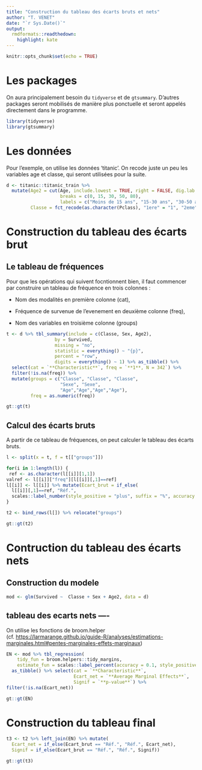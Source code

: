 ---
title: "Construction du tableau des écarts bruts et nets"
author: "T. VENET"
date: "`r Sys.Date()`"
output:
  rmdformats::readthedown:
    highlight: kate
---

```{r setup, include=FALSE}
knitr::opts_chunk$set(echo = TRUE)
```

# Les packages

On aura principalement besoin du `tidyverse` et de `gtsummary`. D'autres packages seront mobilisés de manière plus ponctuelle et seront appelés directement dans le programme.

```{r packages, echo=TRUE, message=FALSE, warning=FALSE}
library(tidyverse)
library(gtsummary)
```

# Les données

Pour l'exemple, on utilise les données 'titanic'. On recode juste un peu les variables age et classe, qui seront utilisées pour la suite.

```{r données}
d <- titanic::titanic_train %>%
  mutate(Age2 = cut(Age, include.lowest = TRUE, right = FALSE, dig.lab = 4,
                    breaks = c(0, 15, 30, 50, 80),
                    labels = c("Moins de 15 ans", "15-30 ans", "30-50 ans", "50 ans ou plus")),
         Classe = fct_recode(as.character(Pclass), "1ere" = "1", "2eme" = "2", "3eme" = "3"))
```

# Construction du tableau des écarts brut

## Le tableau de fréquences

Pour que les opérations qui suivent focntionnent bien, il faut commencer par construire un tableau de fréquence en trois colonnes :

-   Nom des modalités en première colonne (cat),

-   Fréquence de survenue de l'evenement en deuxième colonne (freq),

-   Nom des variables en troisième colonne (groups)

```{r tab_freq}
t <- d %>% tbl_summary(include = c(Classe, Sex, Age2),
                  by = Survived,
                  missing = "no",
                  statistic = everything() ~ "{p}",
                  percent = "row",
                  digits = everything() ~ 1) %>% as_tibble() %>% 
  select(cat = `**Characteristic**`, freq = `**1**, N = 342`) %>%
  filter(!is.na(freq)) %>%
  mutate(groups = c("Classe", "Classe", "Classe",
                    "Sexe", "Sexe",
                    "Age","Age","Age","Age"),
         freq = as.numeric(freq))
```

```{r afft, echo=FALSE, fig.width=10}
gt::gt(t)
```

## Calcul des écarts bruts

A partir de ce tableau de fréquences, on peut calculer le tableau des écarts bruts.

```{r tab_ec_bruts}
l <- split(x = t, f = t[["groups"]])

for(i in 1:length(l)) {
 ref <- as.character(l[[i]][1,1])
valref <- l[[i]]["freq"][l[[i]][,1]==ref]
l[[i]] <- l[[i]] %>% mutate(Ecart_brut = if_else(
  l[[i]][,1]==ref, "Réf.",
  scales::label_number(style_positive = "plus", suffix = "%", accuracy = 0.1)(freq - valref))) 
}

t2 <- bind_rows(l[]) %>% relocate("groups")
```

```{r afft2, echo=FALSE, fig.width=10}
gt::gt(t2)
```

# Contruction du tableau des écarts nets

## Construction du modele

```{r mod}
mod <- glm(Survived ~  Classe + Sex + Age2, data = d)
```

## tableau des ecarts nets ----

On utilise les fonctions de broom.helper (cf. <https://larmarange.github.io/guide-R/analyses/estimations-marginales.html#pentes-marginales-effets-marginaux>)

```{r tab_ec_net}
EN <- mod %>% tbl_regression(
    tidy_fun = broom.helpers::tidy_margins,
    estimate_fun = scales::label_percent(accuracy = 0.1, style_positive = "plus")) %>%
  as_tibble() %>% select(cat = `**Characteristic**`,
                         Ecart_net = `**Average Marginal Effects**`,
                         Signif = `**p-value**`) %>%
filter(!is.na(Ecart_net))
```

```{r affEN, echo=FALSE, fig.width=10}
gt::gt(EN)
```
# Construction du tableau final

```{r tab_final, message=FALSE, warning=FALSE}
t3 <- t2 %>% left_join(EN) %>% mutate(
  Ecart_net = if_else(Ecart_brut == "Réf.", "Réf.", Ecart_net),
  Signif = if_else(Ecart_brut == "Réf.", "Réf.", Signif))
```
```{r afft3, echo=FALSE, fig.width=10}
gt::gt(t3)
```
